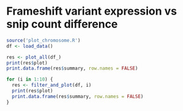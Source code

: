 Frameshift variant expression vs snip count difference
========================================================

```r
source('plot_chromosome.R')
df <- load_data()
```

```r
res <- plot_all(df_)
print(res$plot)
print.data.frame(res$summary, row.names = FALSE)
```

```r

for (i in 1:10) {
  res <- filter_and_plot(df, i)
  print(res$plot)
  print.data.frame(res$summary, row.names = FALSE)
}

```

